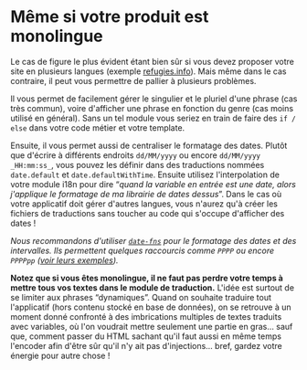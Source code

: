 # Même si votre produit est monolingue

Le cas de figure le plus évident étant bien sûr si vous devez proposer votre site en plusieurs langues (exemple [refugies.info](https://refugies.info)). Mais même dans le cas contraire, il peut vous permettre de pallier à plusieurs problèmes.

Il vous permet de facilement gérer le singulier et le pluriel d'une phrase (cas très commun), voire d'afficher une phrase en fonction du genre (cas moins utilisé en général). Sans un tel module vous seriez en train de faire des `if / else` dans votre code métier et votre template.

Ensuite, il vous permet aussi de centraliser le formatage des dates. Plutôt que d'écrire à différents endroits `dd/MM/yyyy` ou encore `dd/MM/yyyy _HH:mm:ss_`, vous pouvez les définir dans des traductions nommées `date.default` et `date.defaultWithTime`. Ensuite utilisez l'interpolation de votre module i18n pour dire “_quand la variable en entrée est une date, alors j'applique le formatage de ma librairie de dates dessus_”. Dans le cas où votre applicatif doit gérer d'autres langues, vous n'aurez qu'à créer les fichiers de traductions sans toucher au code qui s'occupe d'afficher des dates !

_Nous recommandons d'utiliser [`date-fns`](https://date-fns.org/) pour le formatage des dates et des intervalles. Ils permettent quelques raccourcis comme `PPPP` ou encore `PPPPpp` ([voir leurs exemples](https://date-fns.org/v2.29.3/docs/format))._

**Notez que si vous êtes monolingue, il ne faut pas perdre votre temps à mettre tous vos textes dans le module de traduction.** L'idée est surtout de se limiter aux phrases “dynamiques”. Quand on souhaite traduire tout l'applicatif (hors contenu stocké en base de données), on se retrouve à un moment donné confronté à des imbrications multiples de textes traduits avec variables, où l'on voudrait mettre seulement une partie en gras… sauf que, comment passer du HTML sachant qu'il faut aussi en même temps l'encoder afin d'être sûr qu'il n'y ait pas d'injections… bref, gardez votre énergie pour autre chose !
